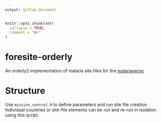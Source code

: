 ```yaml
---
output: github_document
---
```


<!-- README.md is generated from README.Rmd. Please edit that file -->

```r
knitr::opts_chunk$set(
  collapse = TRUE,
  comment = "#>"
)
```

# foresite-orderly

An orderly2 implementation of malaria site files for the [malariaverse](https://mrc-ide.github.io/malariaverse/).

# Structure
Use `mission_control.R` to define parameters and run site file creation. Individual
countries or site-file elements can be run and re-run in isolation using this script.
